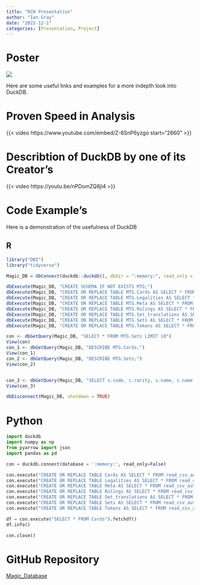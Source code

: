 ```yaml
---
title: "RCW Presentation"
author: "Ian Gray"
date: "2022-12-1"
categories: [Presentation, Project]
---
```


# Poster

![](Presentation_poster.png)

Here are some useful links and examples for a more indepth look into DuckDB.

# Proven Speed in Analysis

{{< video https://www.youtube.com/embed/Z-6SnP6yzgo start="2660" >}}

# Describtion of DuckDB by one of its Creator's

{{< video https://youtu.be/nPDomZQ8jI4 >}}


# Code Example's

Here is a demonstration of the usefulness of DuckDB

## R

```.r
library("DBI")
library("tidyverse")

Magic_DB = dbConnect(duckdb::duckdb(), dbdir = ":memory:", read_only = FALSE)

dbExecute(Magic_DB, "CREATE SCHEMA IF NOT EXISTS MTG;")
dbExecute(Magic_DB, "CREATE OR REPLACE TABLE MTG.Cards AS SELECT * FROM read_csv_auto('..\\MTG_Database\\data\\sqllite_data\\AllPrintingsCSVFiles\\cards.csv',SAMPLE_SIZE=-1);")
dbExecute(Magic_DB, "CREATE OR REPLACE TABLE MTG.Legalities AS SELECT * FROM read_csv_auto('..\\MTG_Database\\data\\sqllite_data\\AllPrintingsCSVFiles\\legalities.csv',SAMPLE_SIZE=-1);")
dbExecute(Magic_DB, "CREATE OR REPLACE TABLE MTG.Meta AS SELECT * FROM read_csv_auto('..\\MTG_Database\\data\\sqllite_data\\AllPrintingsCSVFiles\\meta.csv',SAMPLE_SIZE=-1);")
dbExecute(Magic_DB, "CREATE OR REPLACE TABLE MTG.Rulings AS SELECT * FROM read_csv_auto('..\\MTG_Database\\data\\sqllite_data\\AllPrintingsCSVFiles\\rulings.csv',SAMPLE_SIZE=-1);")
dbExecute(Magic_DB, "CREATE OR REPLACE TABLE MTG.Set_translations AS SELECT * FROM read_csv_auto('..\\MTG_Database\\data\\sqllite_data\\AllPrintingsCSVFiles\\set_translations.csv',SAMPLE_SIZE=-1);")
dbExecute(Magic_DB, "CREATE OR REPLACE TABLE MTG.Sets AS SELECT * FROM read_csv_auto('..\\MTG_Database\\data\\sqllite_data\\AllPrintingsCSVFiles\\sets.csv',SAMPLE_SIZE=-1);")
dbExecute(Magic_DB, "CREATE OR REPLACE TABLE MTG.Tokens AS SELECT * FROM read_csv_auto('..\\MTG_Database\\data\\sqllite_data\\AllPrintingsCSVFiles\\tokens.csv',SAMPLE_SIZE=-1);")

con <- dbGetQuery(Magic_DB, "SELECT * FROM MTG.Sets LIMIT 10")
View(con)
con_1 <- dbGetQuery(Magic_DB, "DESCRIBE MTG.Cards;")
View(con_1)
con_2 <- dbGetQuery(Magic_DB, "DESCRIBE MTG.Sets;")
View(con_2) 


con_3 <- dbGetQuery(Magic_DB, "SELECT s.code, c.rarity, s.name, c.name FROM MTG.Cards c JOIN MTG.Sets s ON c.setcode = s.code LIMIT 50")
View(con_3)

dbDisconnect(Magic_DB, shutdown = TRUE)
```


# Python
```.py
import duckdb
import numpy as np
from pyarrow import json
import pandas as pd

con = duckdb.connect(database = ':memory:', read_only=False)

con.execute("CREATE OR REPLACE TABLE Cards AS SELECT * FROM read_csv_auto('..\data\sqllite_data\AllPrintingsCSVFiles\cards.csv',SAMPLE_SIZE=-1);")
con.execute("CREATE OR REPLACE TABLE Legalities AS SELECT * FROM read_csv_auto('..\data\sqllite_data\AllPrintingsCSVFiles\legalities.csv',SAMPLE_SIZE=-1);")
con.execute("CREATE OR REPLACE TABLE Meta AS SELECT * FROM read_csv_auto('..\data\sqllite_data\AllPrintingsCSVFiles\meta.csv',SAMPLE_SIZE=-1);")
con.execute("CREATE OR REPLACE TABLE Rulings AS SELECT * FROM read_csv_auto('..\data\sqllite_data\AllPrintingsCSVFiles\\rulings.csv',SAMPLE_SIZE=-1);")
con.execute("CREATE OR REPLACE TABLE Set_translations AS SELECT * FROM read_csv_auto('..\data\sqllite_data\AllPrintingsCSVFiles\set_translations.csv',SAMPLE_SIZE=-1);")
con.execute("CREATE OR REPLACE TABLE Sets AS SELECT * FROM read_csv_auto('..\data\sqllite_data\AllPrintingsCSVFiles\sets.csv',SAMPLE_SIZE=-1);")
con.execute("CREATE OR REPLACE TABLE Tokens AS SELECT * FROM read_csv_auto('..\data\sqllite_data\AllPrintingsCSVFiles\\tokens.csv',SAMPLE_SIZE=-1);")

df = con.execute("SELECT * FROM Cards").fetchdf()
df.info()

con.close()
```


# GitHub Repository

[Magic_Database](https://github.com/IanGray22795/MTG_Database)


